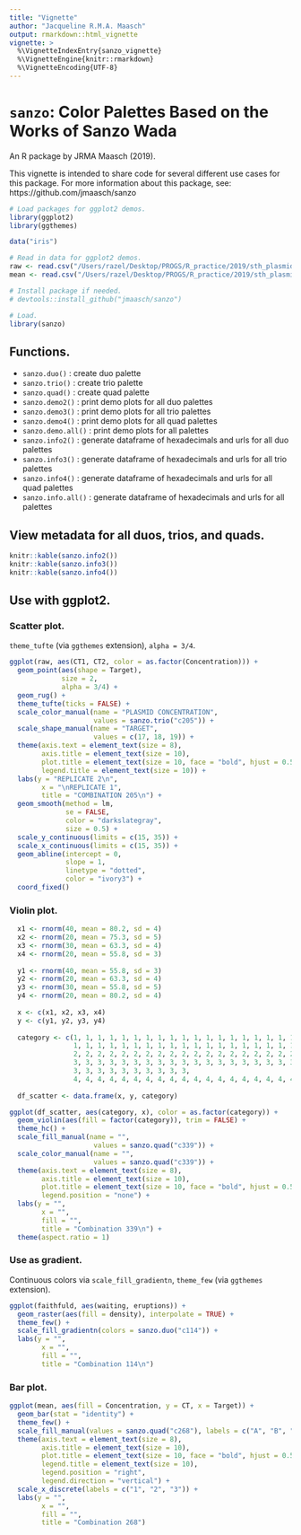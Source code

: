 ```yaml
---
title: "Vignette"
author: "Jacqueline R.M.A. Maasch"
output: rmarkdown::html_vignette
vignette: >
  %\VignetteIndexEntry{sanzo_vignette}
  %\VignetteEngine{knitr::rmarkdown}
  %\VignetteEncoding{UTF-8}
---
```



# ```sanzo```: Color Palettes Based on the Works of Sanzo Wada

An R package by JRMA Maasch (2019).

This vignette is intended to share code for several different use cases for this package. For more information about this package, see: https://github.com/jmaasch/sanzo

```r

# Load packages for ggplot2 demos.
library(ggplot2)
library(ggthemes)

data("iris")

# Read in data for ggplot2 demos.
raw <- read.csv("/Users/razel/Desktop/PROGS/R_practice/2019/sth_plasmid_ct_mean_raw.csv")
mean <- read.csv("/Users/razel/Desktop/PROGS/R_practice/2019/sth_plasmid_ct_mean.csv")

```

```r
# Install package if needed.
# devtools::install_github("jmaasch/sanzo")

# Load.
library(sanzo)
```

## Functions.
* ```sanzo.duo()``` : create duo palette
* ```sanzo.trio()``` : create trio palette
* ```sanzo.quad()``` : create quad palette
* ```sanzo.demo2()``` : print demo plots for all duo palettes
* ```sanzo.demo3()``` : print demo plots for all trio palettes
* ```sanzo.demo4()``` : print demo plots for all quad palettes
* ```sanzo.demo.all()``` : print demo plots for all palettes
* ```sanzo.info2()``` : generate dataframe of hexadecimals and urls for all duo palettes
* ```sanzo.info3()``` : generate dataframe of hexadecimals and urls for all trio palettes
* ```sanzo.info4()``` : generate dataframe of hexadecimals and urls for all quad palettes
* ```sanzo.info.all()``` : generate dataframe of hexadecimals and urls for all palettes

## View metadata for all duos, trios, and quads.

```r

knitr::kable(sanzo.info2())
knitr::kable(sanzo.info3())
knitr::kable(sanzo.info4())

```

## Use with ggplot2.

### Scatter plot.
```theme_tufte``` (via ```ggthemes``` extension), ```alpha = 3/4```.

```r

ggplot(raw, aes(CT1, CT2, color = as.factor(Concentration))) + 
  geom_point(aes(shape = Target),
             size = 2, 
             alpha = 3/4) +
  geom_rug() + 
  theme_tufte(ticks = FALSE) + 
  scale_color_manual(name = "PLASMID CONCENTRATION", 
                     values = sanzo.trio("c205")) + 
  scale_shape_manual(name = "TARGET", 
                     values = c(17, 18, 19)) + 
  theme(axis.text = element_text(size = 8),
        axis.title = element_text(size = 10),
        plot.title = element_text(size = 10, face = "bold", hjust = 0.5),
        legend.title = element_text(size = 10)) +
  labs(y = "REPLICATE 2\n", 
        x = "\nREPLICATE 1", 
        title = "COMBINATION 205\n") + 
  geom_smooth(method = lm, 
              se = FALSE, 
              color = "darkslategray", 
              size = 0.5) +
  scale_y_continuous(limits = c(15, 35)) + 
  scale_x_continuous(limits = c(15, 35)) +
  geom_abline(intercept = 0, 
              slope = 1, 
              linetype = "dotted",
              color = "ivory3") +
  coord_fixed()

```

### Violin plot.

```r
  x1 <- rnorm(40, mean = 80.2, sd = 4)
  x2 <- rnorm(20, mean = 75.3, sd = 5)
  x3 <- rnorm(30, mean = 63.3, sd = 4)
  x4 <- rnorm(20, mean = 55.8, sd = 3)
  
  y1 <- rnorm(40, mean = 55.8, sd = 3)
  y2 <- rnorm(20, mean = 63.3, sd = 4)
  y3 <- rnorm(30, mean = 55.8, sd = 5)
  y4 <- rnorm(20, mean = 80.2, sd = 4)
  
  x <- c(x1, x2, x3, x4)
  y <- c(y1, y2, y3, y4)
  
  category <- c(1, 1, 1, 1, 1, 1, 1, 1, 1, 1, 1, 1, 1, 1, 1, 1, 1, 1, 1, 1, 
                1, 1, 1, 1, 1, 1, 1, 1, 1, 1, 1, 1, 1, 1, 1, 1, 1, 1, 1, 1,
                2, 2, 2, 2, 2, 2, 2, 2, 2, 2, 2, 2, 2, 2, 2, 2, 2, 2, 2, 2, 
                3, 3, 3, 3, 3, 3, 3, 3, 3, 3, 3, 3, 3, 3, 3, 3, 3, 3, 3, 3,
                3, 3, 3, 3, 3, 3, 3, 3, 3, 3,
                4, 4, 4, 4, 4, 4, 4, 4, 4, 4, 4, 4, 4, 4, 4, 4, 4, 4, 4, 4)
  
  df_scatter <- data.frame(x, y, category)

```

```r

ggplot(df_scatter, aes(category, x), color = as.factor(category)) + 
  geom_violin(aes(fill = factor(category)), trim = FALSE) + 
  theme_hc() + 
  scale_fill_manual(name = "", 
                     values = sanzo.quad("c339")) + 
  scale_color_manual(name = "", 
                     values = sanzo.quad("c339")) + 
  theme(axis.text = element_text(size = 8),
        axis.title = element_text(size = 10),
        plot.title = element_text(size = 10, face = "bold", hjust = 0.5),
        legend.position = "none") +
  labs(y = "", 
        x = "", 
        fill = "", 
        title = "Combination 339\n") +
  theme(aspect.ratio = 1)
```

### Use as gradient.
Continuous colors via ```scale_fill_gradientn```, ```theme_few``` (via ```ggthemes``` extension).

```r

ggplot(faithfuld, aes(waiting, eruptions)) +
  geom_raster(aes(fill = density), interpolate = TRUE) +
  theme_few() +
  scale_fill_gradientn(colors = sanzo.duo("c114")) +
  labs(y = "", 
        x = "", 
        fill = "", 
        title = "Combination 114\n")

```

### Bar plot.

```r

ggplot(mean, aes(fill = Concentration, y = CT, x = Target)) + 
  geom_bar(stat = "identity") +
  theme_few() +
  scale_fill_manual(values = sanzo.quad("c268"), labels = c("A", "B", "C")) + 
  theme(axis.text = element_text(size = 8),
        axis.title = element_text(size = 10),
        plot.title = element_text(size = 10, face = "bold", hjust = 0.5),
        legend.title = element_text(size = 10),
        legend.position = "right",
        legend.direction = "vertical") +
  scale_x_discrete(labels = c("1", "2", "3")) +
  labs(y = "", 
        x = "", 
        fill = "", 
        title = "Combination 268")

```
